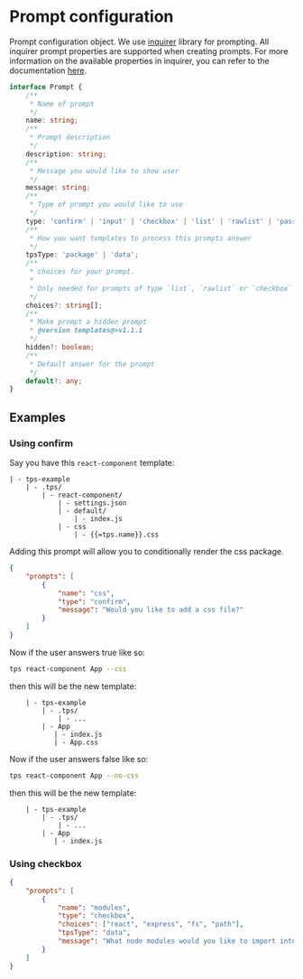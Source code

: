 
# Prompt configuration

<Contruction />

Prompt configuration object. We use
[inquirer](https://github.com/SBoudrias/Inquirer.js/tree/v6.0.0) library for
prompting. All inquirer prompt properties are supported when creating prompts.
For more information on the available properties in inquirer, you can refer to
the documentation [here](https://github.com/SBoudrias/Inquirer.js/tree/v6.0.0).

```ts title="Type"
interface Prompt {
	/**
	 * Name of prompt
	 */
	name: string;
	/**
	 * Prompt description
	 */
	description: string;
	/**
	 * Message you would like to show user
	 */
	message: string;
	/**
	 * Type of prompt you would like to use
	 */
	type: 'confirm' | 'input' | 'checkbox' | 'list' | 'rawlist' | 'password';
	/**
	 * How you want templates to process this prompts answer
	 */
	tpsType: 'package' | 'data';
	/**
	 * choices for your prompt.
	 *
	 * Only needed for prompts of type `list`, `rawlist` or `checkbox`
	 */
	choices?: string[];
	/**
	 * Make prompt a hidden prompt
	 * @version templates@>v1.1.1
	 */
	hidden?: boolean;
	/**
	 * Default answer for the prompt
	 */
	default?: any;
}
```

## Examples

### Using confirm

Say you have this `react-component` template:

```text
| - tps-example
	| - .tps/
		| - react-component/
			| - settings.json
			| - default/
				| - index.js
			| - css
				| - {{=tps.name}}.css
```

Adding this prompt will allow you to conditionally render the css package.

```json title="settings.json"
{
	"prompts": [
		{
			"name": "css",
			"type": "confirm",
			"message": "Would you like to add a css file?"
		}
	]
}
```

Now if the user answers true like so:

```bash
tps react-component App --css
```

then this will be the new template:

```text
    | - tps-example
        | - .tps/
            | - ...
        | - App
           | - index.js
           | - App.css
```

Now if the user answers false like so:

```bash
tps react-component App --no-css
```

then this will be the new template:

```text
    | - tps-example
        | - .tps/
            | - ...
        | - App
           | - index.js
```

### Using checkbox

```json title="settings.json"
{
	"prompts": [
		{
			"name": "modules",
			"type": "checkbox",
			"choices": ["react", "express", "fs", "path"],
			"tpsType": "data",
			"message": "What node modules would you like to import into this js file?"
		}
	]
}
```
